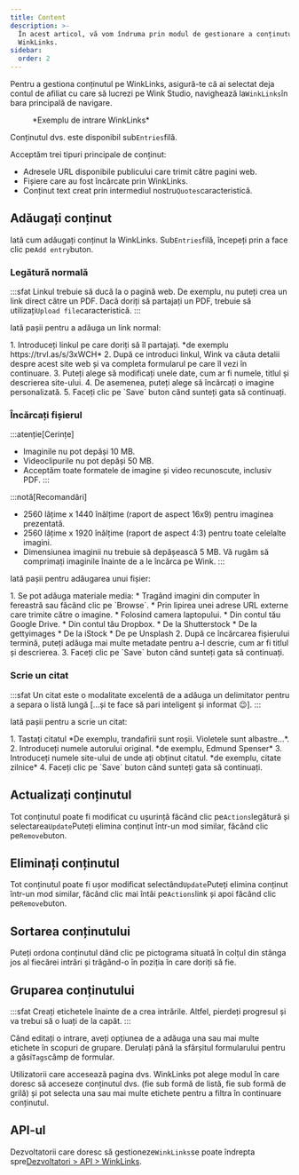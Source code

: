 ```yaml
---
title: Content
description: >-
  În acest articol, vă vom îndruma prin modul de gestionare a conținutului
  WinkLinks.
sidebar:
  order: 2
---
```


Pentru a gestiona conținutul pe WinkLinks, asigură-te că ai selectat deja contul de afiliat cu care să lucrezi pe Wink Studio, navighează la`WinkLinks`în bara principală de navigare.

<figure>
  <CloudinaryImage width="350" height="561" resize="scale" quality="best" alt="Intrare WinkLinks" src="academy/winklinks-entry" errorImage="noimage_opaque_nyrtl0.png" />

  <figcaption>*Exemplu de intrare WinkLinks*</figcaption>
</figure>


Conținutul dvs. este disponibil sub`Entries`filă.

Acceptăm trei tipuri principale de conținut:

* Adresele URL disponibile publicului care trimit către pagini web.
* Fișiere care au fost încărcate prin WinkLinks.
* Conținut text creat prin intermediul nostru`Quotes`caracteristică.

## Adăugați conținut

Iată cum adăugați conținut la WinkLinks. Sub`Entries`filă, începeți prin a face clic pe`Add entry`buton.

### Legătură normală

:::sfat
Linkul trebuie să ducă la o pagină web. De exemplu, nu puteți crea un link direct către un PDF. Dacă doriți să partajați un PDF, trebuie să utilizați`Upload file`caracteristică.
:::

Iată pașii pentru a adăuga un link normal:

<Steps>
  1. Introduceți linkul pe care doriți să îl partajați. *de exemplu https://trvl.as/s/3xWCH*
  2. După ce introduci linkul, Wink va căuta detalii despre acest site web și va completa formularul pe care îl vezi în continuare.
  3. Puteți alege să modificați unele date, cum ar fi numele, titlul și descrierea site-ului.
  4. De asemenea, puteți alege să încărcați o imagine personalizată.
  5. Faceți clic pe `Save` buton când sunteți gata să continuați.
</Steps>


### Încărcați fișierul

:::atenție\[Cerințe]

* Imaginile nu pot depăși 10 MB.
* Videoclipurile nu pot depăși 50 MB.
* Acceptăm toate formatele de imagine și video recunoscute, inclusiv PDF.
  :::

:::notă\[Recomandări]

* 2560 lățime x 1440 înălțime (raport de aspect 16x9) pentru imaginea prezentată.
* 2560 lățime x 1920 înălțime (raport de aspect 4:3) pentru toate celelalte imagini.
* Dimensiunea imaginii nu trebuie să depășească 5 MB. Vă rugăm să comprimați imaginile înainte de a le încărca pe Wink.
  :::

Iată pașii pentru adăugarea unui fișier:

<Steps>
  1. Se pot adăuga materiale media:
     * Tragând imagini din computer în fereastră sau făcând clic pe `Browse`.
     * Prin lipirea unei adrese URL externe care trimite către o imagine.
     * Folosind camera laptopului.
     * Din contul tău Google Drive.
     * Din contul tău Dropbox.
     * De la Shutterstock
     * De la gettyimages
     * De la iStock
     * De pe Unsplash
  2. După ce încărcarea fișierului termină, puteți adăuga mai multe metadate pentru a-l descrie, cum ar fi titlul și descrierea.
  3. Faceți clic pe `Save` buton când sunteți gata să continuați.
</Steps>


### Scrie un citat

:::sfat
Un citat este o modalitate excelentă de a adăuga un delimitator pentru a separa o listă lungă \[...și te face să pari inteligent și informat 😉].
:::

Iată pașii pentru a scrie un citat:

<Steps>
  1. Tastați citatul *De exemplu, trandafirii sunt roșii. Violetele sunt albastre...*.
  2. Introduceți numele autorului original. *de exemplu, Edmund Spenser*
  3. Introduceți numele site-ului de unde ați obținut citatul. *de exemplu, citate zilnice*
  4. Faceți clic pe `Save` buton când sunteți gata să continuați.
</Steps>


## Actualizați conținutul

Tot conținutul poate fi modificat cu ușurință făcând clic pe`Actions`legătură și selectarea`Update`Puteți elimina conținut într-un mod similar, făcând clic pe`Remove`buton.

## Eliminați conținutul

Tot conținutul poate fi ușor modificat selectând`Update`Puteți elimina conținut într-un mod similar, făcând clic mai întâi pe`Actions`link și apoi făcând clic pe`Remove`buton.

## Sortarea conținutului

Puteți ordona conținutul dând clic pe pictograma situată în colțul din stânga jos al fiecărei intrări și trăgând-o în poziția în care doriți să fie.

## Gruparea conținutului

:::sfat
Creați etichetele înainte de a crea intrările. Altfel, pierdeți progresul și va trebui să o luați de la capăt.
:::

Când editați o intrare, aveți opțiunea de a adăuga una sau mai multe etichete în scopuri de grupare. Derulați până la sfârșitul formularului pentru a găsi`Tags`câmp de formular.

Utilizatorii care accesează pagina dvs. WinkLinks pot alege modul în care doresc să acceseze conținutul dvs. (fie sub formă de listă, fie sub formă de grilă) și pot selecta una sau mai multe etichete pentru a filtra în continuare conținutul.

## API-ul

Dezvoltatorii care doresc să gestioneze`WinkLinks`se poate îndrepta spre[Dezvoltatori > API > WinkLinks](/developers/apis/#winklinks-api).

